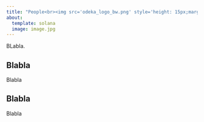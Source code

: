 ```yaml
---
title: "People<br><img src='odeka_logo_bw.png' style='height: 15px;margin-left: 33px;'>"
about:
  template: solana
  image: image.jpg
---
```


BLabla.

## Blabla

Blabla

## Blabla

Blabla